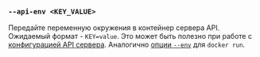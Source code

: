 ### `--api-env <KEY_VALUE>`

Передайте переменную окружения в контейнер сервера API.
Ожидаемый формат - `KEY=value`.
Это может быть полезно при работе с [конфигурацией API сервера][api config].
Аналогично [опции `--env`][docker run env] для `docker run`.

[docker run env]: https://docs.docker.com/reference/cli/docker/container/run/#env

[api config]: /ru/docs/reference/server-config/